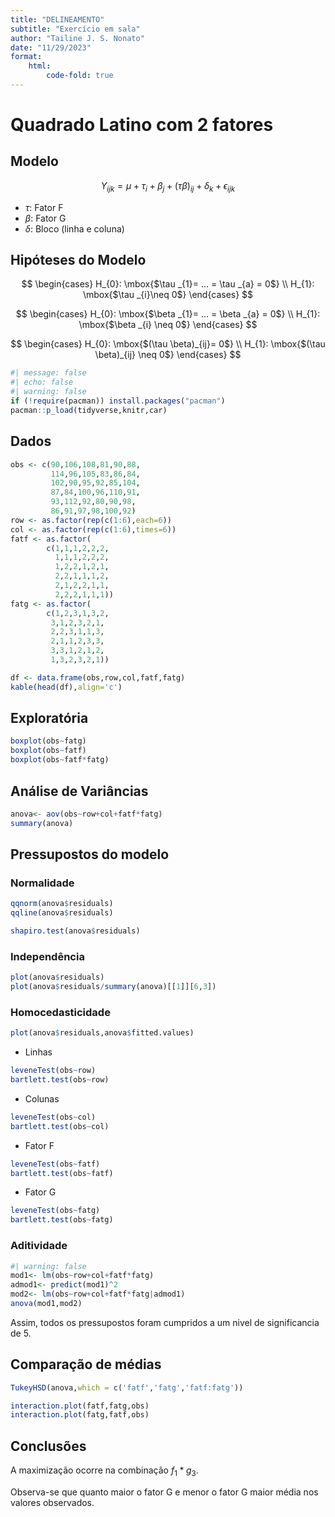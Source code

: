 ```yaml
---
title: "DELINEAMENTO"
subtitle: "Exercício em sala"
author: "Tailine J. S. Nonato"
date: "11/29/2023"
format:
    html:
        code-fold: true
---
```


# Quadrado Latino com 2 fatores

## Modelo

$$ Y_{ijk} = \mu + \tau _{i} + \beta _{j} + (\tau\beta)_{ij} + \delta _{k} + \epsilon _{ijk} $$

- $\tau$: Fator F
- $\beta$: Fator G
- $\delta$: Bloco (linha e coluna)

## Hipóteses do Modelo

$$
\begin{cases}
H_{0}: \mbox{$\tau _{1}= ... = \tau _{a} = 0$} \\
H_{1}: \mbox{$\tau _{i}\neq 0$}
\end{cases}
$$

$$
\begin{cases}
H_{0}: \mbox{$\beta _{1}= ... = \beta _{a} = 0$} \\
H_{1}: \mbox{$\beta _{i} \neq 0$}
\end{cases}
$$


$$
\begin{cases}
H_{0}: \mbox{$(\tau \beta)_{ij}= 0$} \\
H_{1}: \mbox{$(\tau \beta)_{ij} \neq 0$}
\end{cases}
$$


```r
#| message: false
#| echo: false
#| warning: false
if (!require(pacman)) install.packages("pacman")
pacman::p_load(tidyverse,knitr,car)
```

## Dados
```r
obs <- c(90,106,108,81,90,88,
         114,96,105,83,86,84,
         102,90,95,92,85,104,
         87,84,100,96,110,91,
         93,112,92,80,90,98,
         86,91,97,98,100,92)
row <- as.factor(rep(c(1:6),each=6))
col <- as.factor(rep(c(1:6),times=6))
fatf <- as.factor(
        c(1,1,1,2,2,2,
          1,1,1,2,2,2,
          1,2,2,1,2,1,
          2,2,1,1,1,2,
          2,1,2,2,1,1,
          2,2,2,1,1,1))
fatg <- as.factor(
        c(1,2,3,1,3,2,
         3,1,2,3,2,1,
         2,2,3,1,1,3,
         2,1,1,2,3,3,
         3,3,1,2,1,2,
         1,3,2,3,2,1))

df <- data.frame(obs,row,col,fatf,fatg)
kable(head(df),align='c')
```

## Exploratória
```r
boxplot(obs~fatg)
boxplot(obs~fatf)
boxplot(obs~fatf*fatg)
```

## Análise de Variâncias
```r
anova<- aov(obs~row+col+fatf*fatg)
summary(anova)
```

## Pressupostos do modelo

### Normalidade
```r
qqnorm(anova$residuals)
qqline(anova$residuals)
```

```r
shapiro.test(anova$residuals)
```

### Independência
```r
plot(anova$residuals)
plot(anova$residuals/summary(anova)[[1]][6,3])
```

### Homocedasticidade

```r
plot(anova$residuals,anova$fitted.values)
```

- Linhas
```r
leveneTest(obs~row)
bartlett.test(obs~row)
```

- Colunas
```r
leveneTest(obs~col)
bartlett.test(obs~col)
```

- Fator F
```r
leveneTest(obs~fatf)
bartlett.test(obs~fatf)
```

- Fator G
```r
leveneTest(obs~fatg)
bartlett.test(obs~fatg)
```

### Aditividade
```r
#| warning: false
mod1<- lm(obs~row+col+fatf*fatg)
admod1<- predict(mod1)^2
mod2<- lm(obs~row+col+fatf*fatg|admod1)
anova(mod1,mod2)
```

Assim, todos os pressupostos foram cumpridos a um nivel de significancia de $5%$.

## Comparação de médias
```r
TukeyHSD(anova,which = c('fatf','fatg','fatf:fatg'))
```

```r
interaction.plot(fatf,fatg,obs)
interaction.plot(fatg,fatf,obs)
```

## Conclusões
A maximização ocorre na combinação $f_{1} * g_{3}$. 

Observa-se que quanto maior o fator G e menor o fator G maior média nos valores observados. 
